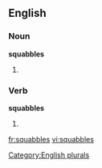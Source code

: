
==English==

===Noun===
'''squabbles'''

# {{plural of |[[squabble]]}}

===Verb===
'''squabbles'''

# {{third-person singular of|[[squabble]]}}

[[Category:English plurals]]

[[fr:squabbles]]
[[vi:squabbles]]